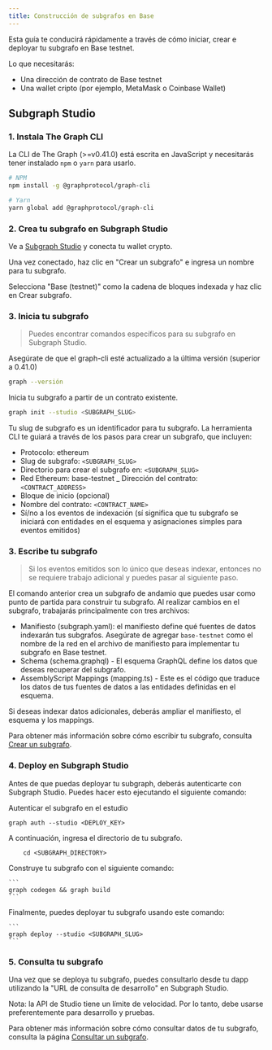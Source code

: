 ```yaml
---
title: Construcción de subgrafos en Base
---
```


Esta guía te conducirá rápidamente a través de cómo iniciar, crear e deployar tu subgrafo en Base testnet.

Lo que necesitarás:

-   Una dirección de contrato de Base testnet
-   Una wallet cripto (por ejemplo, MetaMask o Coinbase Wallet)

## Subgraph Studio

### 1.  Instala The Graph CLI

La CLI de The Graph (>=v0.41.0) está escrita en JavaScript y necesitarás tener instalado `npm` o `yarn` para usarlo.

```sh
# NPM
npm install -g @graphprotocol/graph-cli

# Yarn
yarn global add @graphprotocol/graph-cli
```

### 2.  Crea tu subgrafo en Subgraph Studio

Ve a [Subgraph Studio](https://thegraph.com/studio/) y conecta tu wallet crypto.

Una vez conectado, haz clic en "Crear un subgrafo" e ingresa un nombre para tu subgrafo.

Selecciona "Base (testnet)" como la cadena de bloques indexada y haz clic en Crear subgrafo.

### 3.  Inicia tu subgrafo

> Puedes encontrar comandos específicos para su subgrafo en Subgraph Studio.

Asegúrate de que el graph-cli esté actualizado a la última versión (superior a 0.41.0)

```sh
graph --versión
```

Inicia tu subgrafo a partir de un contrato existente.

```sh
graph init --studio <SUBGRAPH_SLUG>
```

Tu slug de subgrafo es un identificador para tu subgrafo. La herramienta CLI te guiará a través de los pasos para crear un subgrafo, que incluyen:

-   Protocolo: ethereum
-   Slug de subgrafo: `<SUBGRAPH_SLUG>`
-   Directorio para crear el subgrafo en: `<SUBGRAPH_SLUG>`
-   Red Ethereum: base-testnet \_ Dirección del contrato: `<CONTRACT_ADDRESS>`
-   Bloque de inicio (opcional)
-   Nombre del contrato: `<CONTRACT_NAME>`
-   Sí/no a los eventos de indexación (sí significa que tu subgrafo se iniciará con entidades en el esquema y asignaciones simples para eventos emitidos)

### 3.  Escribe tu subgrafo

> Si los eventos emitidos son lo único que deseas indexar, entonces no se requiere trabajo adicional y puedes pasar al siguiente paso.

El comando anterior crea un subgrafo de andamio que puedes usar como punto de partida para construir tu subgrafo. Al realizar cambios en el subgrafo, trabajarás principalmente con tres archivos:

-   Manifiesto (subgraph.yaml): el manifiesto define qué fuentes de datos indexarán tus subgrafos. Asegúrate de agregar `base-testnet` como el nombre de la red en el archivo de manifiesto para implementar tu subgrafo en Base testnet.
-   Schema (schema.graphql) - El esquema GraphQL define los datos que deseas recuperar del subgrafo.
-   AssemblyScript Mappings (mapping.ts) - Este es el código que traduce los datos de tus fuentes de datos a las entidades definidas en el esquema.

Si deseas indexar datos adicionales, deberás ampliar el manifiesto, el esquema y los mappings.

Para obtener más información sobre cómo escribir tu subgrafo, consulta [Crear un subgrafo](/developing/creating-a-subgraph).

### 4.  Deploy en Subgraph Studio

Antes de que puedas deployar tu subgraph, deberás autenticarte con Subgraph Studio. Puedes hacer esto ejecutando el siguiente comando:

Autenticar el subgrafo en el estudio

```
graph auth --studio <DEPLOY_KEY>
```

A continuación, ingresa el directorio de tu subgrafo.

```
    cd <SUBGRAPH_DIRECTORY>
```

Construye tu subgrafo con el siguiente comando:

````
```
graph codegen && graph build
```
````

Finalmente, puedes deployar tu subgrafo usando este comando:

````
```
graph deploy --studio <SUBGRAPH_SLUG>
```
````

### 5.  Consulta tu subgrafo

Una vez que se deploya tu subgrafo, puedes consultarlo desde tu dapp utilizando la "URL de consulta de desarrollo" en Subgraph Studio.

Nota: la API de Studio tiene un límite de velocidad. Por lo tanto, debe usarse preferentemente para desarrollo y pruebas.

Para obtener más información sobre cómo consultar datos de tu subgrafo, consulta la página [Consultar un subgrafo](/consultar/consultar-the-graph).
